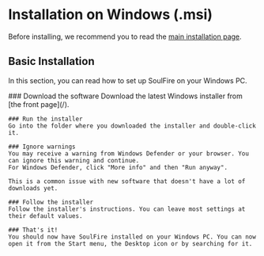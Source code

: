 
# Installation on Windows (.msi)

Before installing, we recommend you to read the [main installation page](/docs/installation).

## Basic Installation

In this section, you can read how to set up SoulFire on your Windows PC.

<Steps>
    ### Download the software
    Download the latest Windows installer from [the front page](/).

    ### Run the installer
    Go into the folder where you downloaded the installer and double-click it.

    ### Ignore warnings
    You may receive a warning from Windows Defender or your browser. You can ignore this warning and continue.
    For Windows Defender, click "More info" and then "Run anyway".

    This is a common issue with new software that doesn't have a lot of downloads yet.

    ### Follow the installer
    Follow the installer's instructions. You can leave most settings at their default values.

    ### That's it!
    You should now have SoulFire installed on your Windows PC. You can now open it from the Start menu, the Desktop icon or by searching for it.
</Steps>
